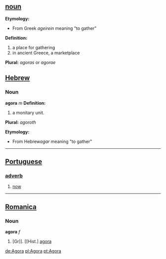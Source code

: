 == [[noun]] ==

'''Etymology:'''
* From Greek ''ageirein'' meaning "to gather"

'''Definition:'''
# a place for gathering
# in ancient Greece, a marketplace 

'''Plural:''' ''agoras'' or ''agorae'' 


==[[Hebrew]]==
===Noun===
<b>agora</b> ''m''
'''Definition:'''
# a monitary unit.
'''Plural:''' ''agoroth'' 

'''Etymology:'''
* From Hebrew''agar'' meaning "to gather"


----
== [[Portuguese]] ==
=== [[adverb]] ===
# [[now]]
----

==[[Romanica]]==
===Noun===
<b>agora</b> ''f''
#[Gr]]. [[Hist.] [[agora]]

[[de:Agora]]
[[pl:Agora]]
[[pt:Agora]]